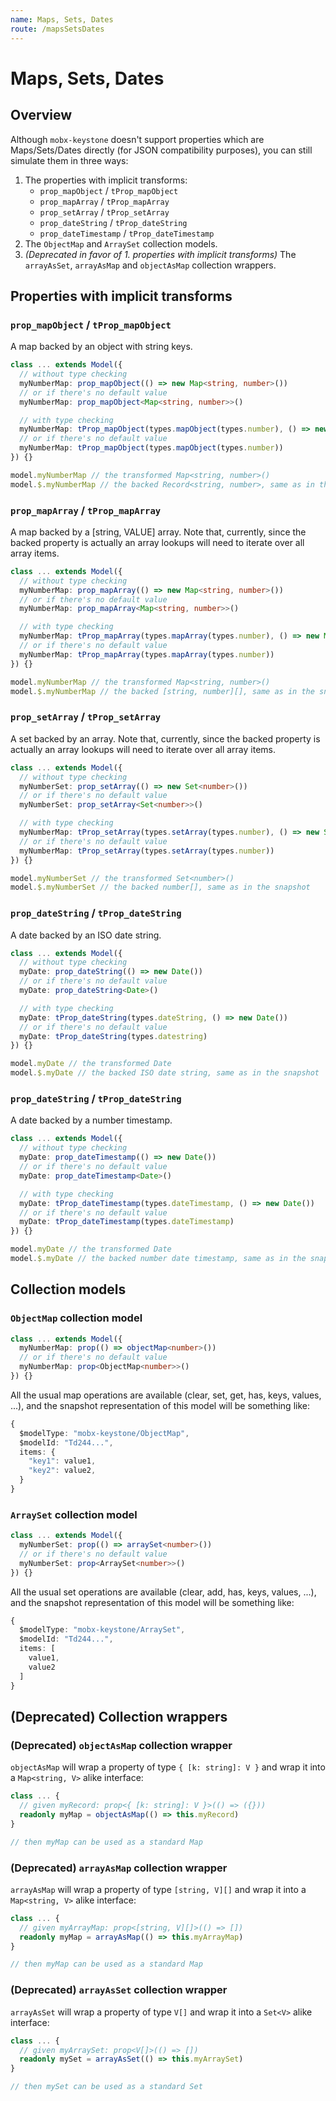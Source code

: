 ```yaml
---
name: Maps, Sets, Dates
route: /mapsSetsDates
---
```



<FixStyle />

# Maps, Sets, Dates

## Overview

Although `mobx-keystone` doesn't support properties which are Maps/Sets/Dates directly (for JSON compatibility purposes), you can still simulate them in three ways:

1. The properties with implicit transforms:
   - `prop_mapObject` / `tProp_mapObject`
   - `prop_mapArray` / `tProp_mapArray`
   - `prop_setArray` / `tProp_setArray`
   - `prop_dateString` / `tProp_dateString`
   - `prop_dateTimestamp` / `tProp_dateTimestamp`
2. The `ObjectMap` and `ArraySet` collection models.
3. _(Deprecated in favor of 1. properties with implicit transforms)_ The `arrayAsSet`, `arrayAsMap` and `objectAsMap` collection wrappers.

## Properties with implicit transforms

### `prop_mapObject` / `tProp_mapObject`

A map backed by an object with string keys.

```ts
class ... extends Model({
  // without type checking
  myNumberMap: prop_mapObject(() => new Map<string, number>())
  // or if there's no default value
  myNumberMap: prop_mapObject<Map<string, number>>()

  // with type checking
  myNumberMap: tProp_mapObject(types.mapObject(types.number), () => new Map())
  // or if there's no default value
  myNumberMap: tProp_mapObject(types.mapObject(types.number))
}) {}

model.myNumberMap // the transformed Map<string, number>()
model.$.myNumberMap // the backed Record<string, number>, same as in the snapshot
```

### `prop_mapArray` / `tProp_mapArray`

A map backed by a [string, VALUE] array. Note that, currently, since the backed property is actually an array lookups will need to iterate over all array items.

```ts
class ... extends Model({
  // without type checking
  myNumberMap: prop_mapArray(() => new Map<string, number>())
  // or if there's no default value
  myNumberMap: prop_mapArray<Map<string, number>>()

  // with type checking
  myNumberMap: tProp_mapArray(types.mapArray(types.number), () => new Map())
  // or if there's no default value
  myNumberMap: tProp_mapArray(types.mapArray(types.number))
}) {}

model.myNumberMap // the transformed Map<string, number>()
model.$.myNumberMap // the backed [string, number][], same as in the snapshot
```

### `prop_setArray` / `tProp_setArray`

A set backed by an array. Note that, currently, since the backed property is actually an array lookups will need to iterate over all array items.

```ts
class ... extends Model({
  // without type checking
  myNumberSet: prop_setArray(() => new Set<number>())
  // or if there's no default value
  myNumberSet: prop_setArray<Set<number>>()

  // with type checking
  myNumberMap: tProp_setArray(types.setArray(types.number), () => new Set())
  // or if there's no default value
  myNumberMap: tProp_setArray(types.setArray(types.number))
}) {}

model.myNumberSet // the transformed Set<number>()
model.$.myNumberSet // the backed number[], same as in the snapshot
```

### `prop_dateString` / `tProp_dateString`

A date backed by an ISO date string.

```ts
class ... extends Model({
  // without type checking
  myDate: prop_dateString(() => new Date())
  // or if there's no default value
  myDate: prop_dateString<Date>()

  // with type checking
  myDate: tProp_dateString(types.dateString, () => new Date())
  // or if there's no default value
  myDate: tProp_dateString(types.datestring)
}) {}

model.myDate // the transformed Date
model.$.myDate // the backed ISO date string, same as in the snapshot
```

### `prop_dateString` / `tProp_dateString`

A date backed by a number timestamp.

```ts
class ... extends Model({
  // without type checking
  myDate: prop_dateTimestamp(() => new Date())
  // or if there's no default value
  myDate: prop_dateTimestamp<Date>()

  // with type checking
  myDate: tProp_dateTimestamp(types.dateTimestamp, () => new Date())
  // or if there's no default value
  myDate: tProp_dateTimestamp(types.dateTimestamp)
}) {}

model.myDate // the transformed Date
model.$.myDate // the backed number date timestamp, same as in the snapshot
```

## Collection models

### `ObjectMap` collection model

```ts
class ... extends Model({
  myNumberMap: prop(() => objectMap<number>())
  // or if there's no default value
  myNumberMap: prop<ObjectMap<number>>()
}) {}
```

All the usual map operations are available (clear, set, get, has, keys, values, ...), and the snapshot representation of this model will be something like:

```ts
{
  $modelType: "mobx-keystone/ObjectMap",
  $modelId: "Td244...",
  items: {
    "key1": value1,
    "key2": value2,
  }
}
```

### `ArraySet` collection model

```ts
class ... extends Model({
  myNumberSet: prop(() => arraySet<number>())
  // or if there's no default value
  myNumberSet: prop<ArraySet<number>>()
}) {}
```

All the usual set operations are available (clear, add, has, keys, values, ...), and the snapshot representation of this model will be something like:

```ts
{
  $modelType: "mobx-keystone/ArraySet",
  $modelId: "Td244...",
  items: [
    value1,
    value2
  ]
}
```

## (Deprecated) Collection wrappers

### (Deprecated) `objectAsMap` collection wrapper

`objectAsMap` will wrap a property of type `{ [k: string]: V }` and wrap it into a `Map<string, V>` alike interface:

```ts
class ... {
  // given myRecord: prop<{ [k: string]: V }>(() => ({}))
  readonly myMap = objectAsMap(() => this.myRecord)
}

// then myMap can be used as a standard Map
```

### (Deprecated) `arrayAsMap` collection wrapper

`arrayAsMap` will wrap a property of type `[string, V][]` and wrap it into a `Map<string, V>` alike interface:

```ts
class ... {
  // given myArrayMap: prop<[string, V][]>(() => [])
  readonly myMap = arrayAsMap(() => this.myArrayMap)
}

// then myMap can be used as a standard Map
```

### (Deprecated) `arrayAsSet` collection wrapper

`arrayAsSet` will wrap a property of type `V[]` and wrap it into a `Set<V>` alike interface:

```ts
class ... {
  // given myArraySet: prop<V[]>(() => [])
  readonly mySet = arrayAsSet(() => this.myArraySet)
}

// then mySet can be used as a standard Set
```

